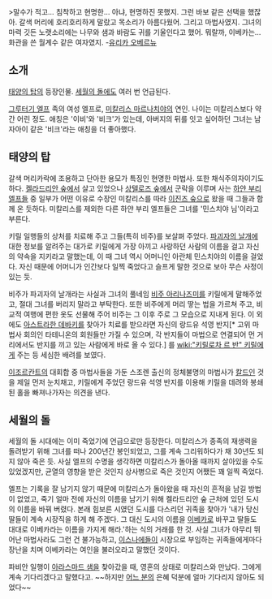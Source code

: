 >말수가 적고… 침착하고 현명한… 아냐, 현명하진 못했지. 그런 바보 같은 선택을 했잖아. 갈색 머리에 호리호리하게 말랐고 목소리가 아름다웠어. 그리고 마법사였지. 그녀의 마력 깃든 노랫소리에는 나무와 샘과 바람도 귀를 기울인다고 했어. 뭐랄까, 이베카는… 화관을 쓴 월계수 같은 여자였지. -[[유리카 오베르뉴]]

== 소개 ==

[[태양의 탑]]의 등장인물. [[세월의 돌]]에도 여러 번 언급된다.

[[그루터기 엘프]] 족의 여성 엘프로, [[미칼리스 마르나치야]]의 연인. 나이는 미칼리스보다 약간 어린 정도. 애칭은 '이비'와 '비크'가 있는데, 아버지의 뒤를 잇고 싶어하던 그녀는 남자아이 같은 '비크'라는 애칭을 더 좋아했다.

== 태양의 탑 ==

갈색 머리카락에 조용하고 단아한 용모가 특징인 현명한 마법사. 또한 채식주의자이기도 하다. [[켈라드리안 숲]]에서 살고 있었으나 [[상텔로즈 숲]]에서 군락을 이루며 사는 [[하얀 부리 엘프]]들 중 일부가 어떤 이유로 수장인 미칼리스를 따라 [[이진즈 숲]]으로 왔을 때 그들과 함께 온 듯하다. 미칼리스를 제외한 다른 하얀 부리 엘프들은 그녀를 '민스치야 님'이라고 부른다.

키릴 일행들의 상처를 치료해 주고 그들(특히 비주)를 보살펴 주었다. [[파괴자의 날개]]에 대한 정보를 알려주는 대가로 키릴에게 가장 아끼고 사랑하던 사람의 이름을 걸고 자신의 약속을 지키라고 말했는데, 이 때 그녀 역시 어머니인 아란체 민스치야의 이름을 걸었다. 자신 때문에 어머니가 인간보다 일찍 죽었다고 슬프게 말한 것으로 보아 무슨 사정이 있는 듯.

비주가 파괴자의 날개라는 사실과 그녀의 풀네임 [[비주 아리나즈미]]를 키릴에게 말해주었고, 절대 그녀를 버리지 말라고 부탁한다. 또한 비주에게 머리 땋는 법을 가르쳐 주고, 비교적 여행에 편한 옷도 선물해 주어 비주는 그 이후 주로 그 모습으로 지내게 된다. 이 외에도 [[아스트라한 데바키]]를 찾아가 치료를 받으라면 자신의 랑드유 석영 반지[* 고위 마법사 회의인 타테니온의 회원들만 가질 수 있으며, 각 반지들이 마법으로 연결되어 먼 거리에서도 반지를 끼고 있는 사람에게 바로 올 수 있다.] 를 [[wiki:"키릴로차 르 반" 키릴]]에게 주는 등 세심한 배려를 보였다.

[[이조르칸트]]의 대회합 중 마법사들을 가둔 스조렌 출신의 정체불명의 마법사가 [[칼드]]인 것을 제일 먼저 눈치채고, 키릴에게 주었던 랑드유 석영 반지를 이용해 키릴을 데려와 봉쇄된 홀을 빠져나가자는 의견을 낸다. 

== 세월의 돌 ==

세월의 돌 시대에는 이미 죽었기에 언급으로만 등장한다. 미칼리스가 종족의 재생력을 돌려받기 위해 그녀를 떠나 200년간 봉인되었고, 그를 계속 그리워하다가 채 30년도 되지 않아 죽은 듯. 사실 엘프의 수명을 생각하면 미칼리스가 돌아올 때까지 살아있을 수도 있었겠지만, 균열의 영향을 받은 것인지 상사병으로 죽은 것인지 어쨌든 꽤 일찍 죽었다.

엘프는 기록을 잘 남기지 않기 때문에 미칼리스가 돌아왔을 때 자신의 흔적을 남길 방법이 없었고, 죽기 얼마 전에 자신의 이름을 남기기 위해 켈라드리안 숲 근처에 있던 도시의 이름을 바꿔 버렸다. 본래 힘보른 시였던 도시를 다스리던 귀족을 찾아가 '내가 당신 딸들이 계속 시장직을 하게 해 주겠다. 그 대신 도시의 이름을 [[이베카]]로 바꾸고 딸들도 대대로 이베카라는 이름을 가지게 해라.'하는 식의 거래를 한 것. 사실 그녀가 아무리 뛰어난 마법사라도 그런 건 불가능하고, [[이스나에]]들이 시장으로 부임하는 귀족들에게마다 장난을 치며 이베카라는 여인을 불러오라고 말했던 것이다.

파비안 일행이 [[아라스마드 샘]]을 찾아갔을 때, 영혼의 상태로 미칼리스와 만났다. 그에게 계속 기다리겠다고 말했다고. ~~하지만 [[아르킨 나르시냐크|어느 분]]의 은혜 덕분에 얼마 기다리지 않아도 되었다~~ 
